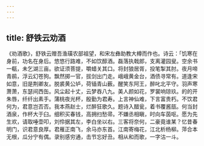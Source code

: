 ```yaml
---
---
---
```

title: 舒铁云劝酒
---



《劝酒歌》，舒铁云赠吾渔璜农部祖望，和宋左彝助教大樽而作也。诗云：「饥寒在身前，功名在身后。悠悠行路难，不如饮醇酒。磊落执戟郎，支离灌园叟。空余书一瓻，未乞湖三亩。欲证须菩提，嚼蜡关其口。将封狼居胥，投笔掣其肘。夜月啼青鹃，浮云幻苍狗。飘然掷一官，拔剑出门走。峨峨黄金台，酒债寻常有。道逢宋如意，旧是荆卿友。脱裘黄公垆，荷锸青山薮。醒笑东阿王，醉叱北平守。羽声寒萧萧，东瑟间西缶。风尘起十丈，云梦吞八九。美人颜如花，罗裳响琼玖。的的开朱唇，纤纤出素手。蒲桃夜光杯，殷勤为君寿。上言神仙难，下言富贵朽。不饮君何为，君意岂否否。我本燕赵士，烂醉狂歌久。题诗入醋瓮，着书覆酱瓿。何当封酒泉，作杯大于臼。细积买春钱，高拥扫愁帚。不嫌丞相瞋，时向车茵呕。愿为先生欢，请取唾壶叩，刘伶据其左，李白坐以右。三客将奈何，二豪竟谁某？忆昔春明门，识君意良厚。君雁正南飞，余马亦东首。江南寄梅花，江北析杨柳。萍合本无根，瓜分宁有偶。录别感穷通，击节忘好丑。相从和而歌，一字沽一斗。